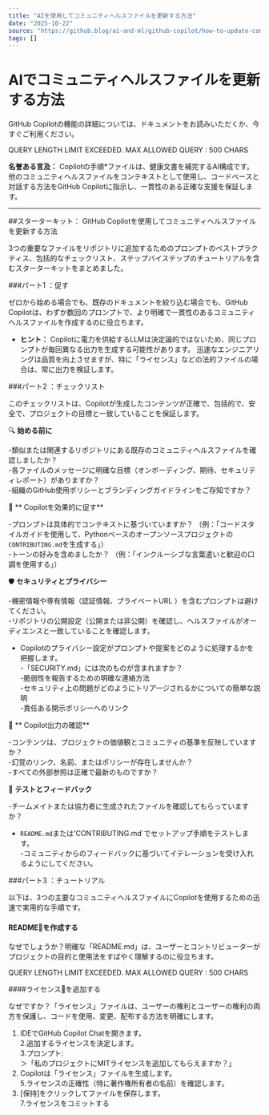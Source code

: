 ```yaml
---
title: "AIを使用してコミュニティヘルスファイルを更新する方法"
date: "2025-10-22"
source: "https://github.blog/ai-and-ml/github-copilot/how-to-update-community-health-files-with-ai/"
tags: []
---
```


# AIでコミュニティヘルスファイルを更新する方法

GitHub Copilotの機能の詳細については、ドキュメントをお読みいただくか、今すぐご利用ください。

QUERY LENGTH LIMIT EXCEEDED. MAX ALLOWED QUERY : 500 CHARS

**名誉ある言及：** Copilotの手順*ファイルは、健康文書を補完するAI構成です。 他のコミュニティヘルスファイルをコンテキストとして使用し、コードベースと対話する方法をGitHub Copilotに指示し、一貫性のある正確な支援を保証します。

---

##スターターキット： GitHub Copilotを使用してコミュニティヘルスファイルを更新する方法

3つの重要なファイルをリポジトリに追加するためのプロンプトのベストプラクティス、包括的なチェックリスト、ステップバイステップのチュートリアルを含むスターターキットをまとめました。

###パート1 ：促す

ゼロから始める場合でも、既存のドキュメントを絞り込む場合でも、GitHub Copilotは、わずか数回のプロンプトで、より明確で一貫性のあるコミュニティヘルスファイルを作成するのに役立ちます。

- **ヒント：** Copilotに電力を供給するLLMは決定論的ではないため、同じプロンプトが毎回異なる出力を生成する可能性があります。 迅速なエンジニアリングは品質を向上させますが、特に「ライセンス」などの法的ファイルの場合は、常に出力を検証します。

###パート2 ：チェックリスト

このチェックリストは、Copilotが生成したコンテンツが正確で、包括的で、安全で、プロジェクトの目標と一致していることを保証します。

🔍 **始める前に**

-類似または関連するリポジトリにある既存のコミュニティヘルスファイルを確認しましたか？  
-各ファイルのメッセージに明確な目標（オンボーディング、期待、セキュリティレポート）がありますか？  
-組織のGitHub使用ポリシーとブランディングガイドラインをご存知ですか？

🧠 ** Copilotを効果的に促す**

-プロンプトは具体的でコンテキストに基づいていますか？ （例：「コードスタイルガイドを使用して、Pythonベースのオープンソースプロジェクトの`CONTRIBUTING.md`を生成する」）  
-トーンの好みを含めましたか？ （例：「インクルーシブな言葉遣いと歓迎の口調を使用する」）

🛡️ **セキュリティとプライバシー**

-機密情報や専有情報（認証情報、プライベートURL ）を含むプロンプトは避けてください。  
-リポジトリの公開設定（公開または非公開）を確認し、ヘルスファイルがオーディエンスと一致していることを確認します。  
- Copilotのプライバシー設定がプロンプトや提案をどのように処理するかを把握します。  
-「SECURITY.md」には次のものが含まれますか？  
  -脆弱性を報告するための明確な連絡方法  
  -セキュリティ上の問題がどのようにトリアージされるかについての簡単な説明  
  -責任ある開示ポリシーへのリンク

🧾 ** Copilot出力の確認**

-コンテンツは、プロジェクトの価値観とコミュニティの基準を反映していますか？  
-幻覚のリンク、名前、またはポリシーが存在しませんか？  
-すべての外部参照は正確で最新のものですか？

🧪 **テストとフィードバック**

-チームメイトまたは協力者に生成されたファイルを確認してもらっていますか？  
- `README.md`または'CONTRIBUTING.md`でセットアップ手順をテストします。  
-コミュニティからのフィードバックに基づいてイテレーションを受け入れるようにしてください。

###パート3 ：チュートリアル

以下は、3つの主要なコミュニティヘルスファイルにCopilotを使用するための迅速で実用的な手順です。

#### README📝を作成する

なぜでしょうか？明確な「README.md」は、ユーザーとコントリビューターがプロジェクトの目的と使用法をすばやく理解するのに役立ちます。

QUERY LENGTH LIMIT EXCEEDED. MAX ALLOWED QUERY : 500 CHARS

####ライセンス📄を追加する

なぜですか？「ライセンス」ファイルは、ユーザーの権利とユーザーの権利の両方を保護し、コードを使用、変更、配布する方法を明確にします。

1. IDEでGitHub Copilot Chatを開きます。  
2.追加するライセンスを決定します。  
3.プロンプト:  
   ＞「私のプロジェクトにMITライセンスを追加してもらえますか？」  
4. Copilotは「ライセンス」ファイルを生成します。  
5.ライセンスの正確性（特に著作権所有者の名前）を確認します。  
6. [保持]をクリックしてファイルを保存します。  
7.ライセンスをコミットする
